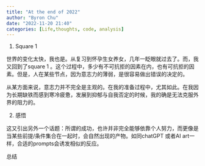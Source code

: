 ```yaml
---
title: "At the end of 2022"
author: "Byron Chu"
date: "2022-11-20 21:40"
categories: [Life,thoughts, code, analysis]
---
```


1.  Square 1

世界的变化太快，我也是。从复习到怀孕生女养女，几年一眨眼就过去了。而，我又回到了square 1 。这个过程中，多少有不可抗拒的因素在内，也有可抗拒的因素。但是，人在某些节点，因为意志力的薄弱，是很容易做出错误的决定的。

从某方面来说，意志力并不完全是主观的。在我的准备过程中，尤其如此。在我因为长期缺铁而感到寒冷疲惫，发展到抑郁与自我否定的时候，我的确是无法克服外界的阻力的。

2.  感悟

这又引出另外一个话题：所谓的成功，也许并非完全能够依靠个人努力，而更像是当某些前提/条件集合在一起时，会自然出现的产物。如同chatGPT 或者AI art一样，合适的prompts会诱发相似的反应。

总结
